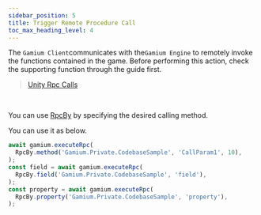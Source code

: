 ```yaml
---
sidebar_position: 5
title: Trigger Remote Procedure Call
toc_max_heading_level: 4
---
```



The `Gamium Client`communicates with the`Gamium Engine` to remotely invoke the functions contained in the game.
Before performing this action, check the supporting function through the guide first.

> [Unity Rpc Calls](../engine/unity/rpc)

<br />

You can use [RpcBy](../../api/client/typescript/classes/rpc-by) by specifying the desired calling method.

You can use it as below.

<Tabs groupId="language" defaultValue="ts">
<TabItem value="ts" label="TypeScript" default>

```ts
await gamium.executeRpc(
  RpcBy.method('Gamium.Private.CodebaseSample', 'CallParam1', 10),
);
const field = await gamium.executeRpc(
  RpcBy.field('Gamium.Private.CodebaseSample', 'field'),
);
const property = await gamium.executeRpc(
  RpcBy.property('Gamium.Private.CodebaseSample', 'property'),
);
```

</TabItem>
</Tabs>
